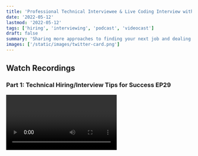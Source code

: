 ```yaml
---
title: 'Professional Technical Interviewee & Live Coding Interview with Taylor Dorsett EP29'
date: '2022-05-12'
lastmod: '2022-05-12'
tags: ['hiring', 'interviewing', 'podcast', 'videocast']
draft: false
summary: 'Sharing more approaches to finding your next job and dealing with technical interviews. Includes a live coding interview.'
images: ['/static/images/twitter-card.png']
---
```


## Watch Recordings

### Part 1: Technical Hiring/Interview Tips for Success EP29

<Video title="Professional Technical Interviewee with Taylor Dorsett EP29" url="https://www.youtube.com/embed/f5gmp_NEEhc?si=-dHGt6KgXrZjRHy5" />

### Part 2: Live Technical Coding Interview EP29.5

<Video title="Live Technical Coding Interview with Taylor Dorsett EP29.5" url="https://www.youtube.com/embed/49acMZ7v1l8?si=wYIj5SL5u_--cg-5" />

Taylor Dorsett invited me to join his video podcast Professional Technical Interviewee with Taylor Dorsett to discuss how to be successful in technical interviews including a live coding interview.

Please give it a watch and make sure to follow Taylor!

<strong><a target="_blank" href="https://www.youtube.com/@TaylorDorsett">YouTube Channel</a></strong> \
<strong><a target="_blank" href="https://www.twitter.com/yodorsett">Twitter - @yodorsett</a></strong>